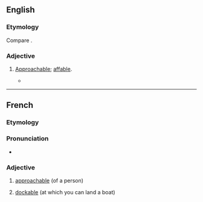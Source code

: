 ==English==

===Etymology===
Compare {{etyl|fr|en}} {{m|fr|accostable}}.

===Adjective===
{{en-adj}}

# {{lb|en|obsolete|rare}} [[approachable|Approachable]]; [[affable]].
#* {{quote-book|en|year=1876|title=Our Old Home|author={{w|Nathaniel Hawthorne}}|passage=Old soldiers, I know not why, seem to be more '''accostable''' than old sailors. One is apt to hear a growl beneath the smoothest courtesy of the latter.}}

----

==French==

===Etymology===
{{suffix|fr|accoster|able}}

===Pronunciation===
* {{audio|fr|LL-Q150 (fra)-0x010C-accostable.wav|Audio}}

===Adjective===
{{fr-adj}}

# [[approachable]] (of a person)
# {{lb|fr|nautical}} [[dockable]] (at which you can land a boat)
